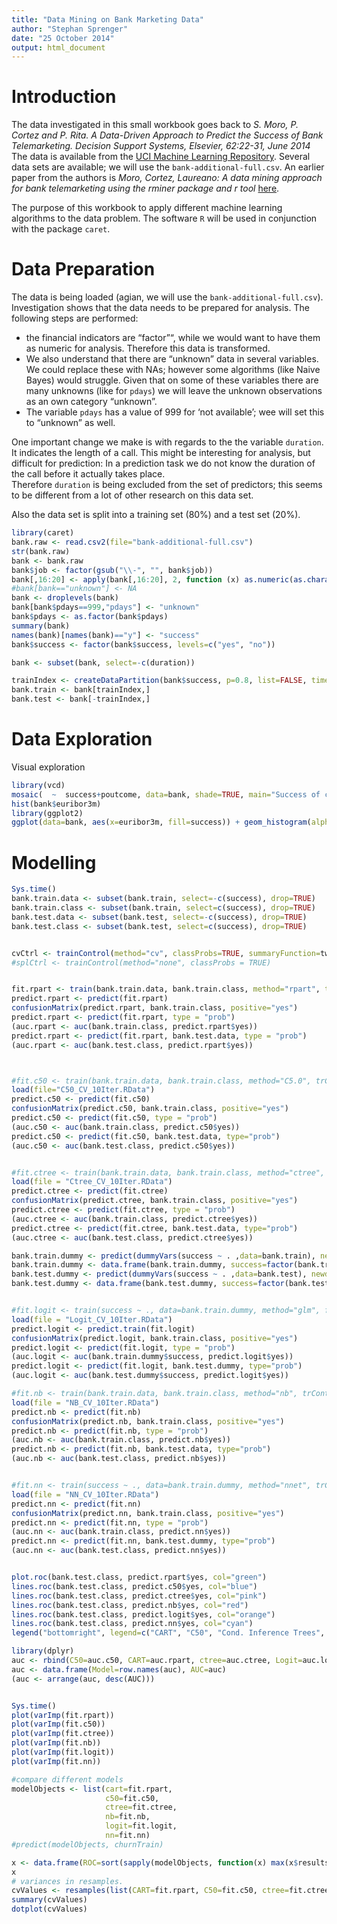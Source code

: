 ```yaml
---
title: "Data Mining on Bank Marketing Data"
author: "Stephan Sprenger"
date: "25 October 2014"
output: html_document
---
```


# Introduction

The data investigated in this small workbook goes back to _S. Moro, P. Cortez and P. Rita. A Data-Driven Approach to Predict the Success of Bank Telemarketing. Decision Support Systems, Elsevier, 62:22-31, June 2014_  
The data is available from the [UCI Machine Learning Repository](https://archive.ics.uci.edu/ml/datasets/Bank+Marketing). Several data sets are available; we will use the ```bank-additional-full.csv```.
An earlier paper from the authors is _Moro, Cortez, Laureano: A data mining approach for bank telemarketing using the rminer package and r tool_ [here](http://bru-unide.iscte.pt/RePEc/pdfs/13-06.pdf).

The purpose of this workbook to apply different machine learning algorithms to the data problem. The software ```R``` will be used in conjunction with the package ```caret```.


# Data Preparation

The data is being loaded (agian, we will use the ```bank-additional-full.csv```).  
Investigation shows that the data needs to be prepared for analysis.
The following steps are performed:

* the financial indicators are "factor"", while we would want to have them as numeric for analysis. Therefore this data is transformed.
* We also understand that there are "unknown" data in several variables. We could replace these with NAs; however some algorithms (like Naive Bayes) would struggle. Given that on some of these variables there are many unknowns (like for ```pdays```) we will leave the unknown observations as an own category "unknown".   
* The variable ```pdays``` has a value of 999 for 'not available'; wee will set this to "unknown" as well.

One important change we make is with regards to the the variable ```duration```. It indicates the length of a call. This might be interesting for analysis, but difficult for prediction: In a prediction task we do not know the duration of the call before it actually takes place.  
Therefore ```duration``` is being excluded from the set of predictors; this seems to be different from a lot of other research on this data set.  

Also the data set is split into a training set (80%) and a test set (20%). 

```r
library(caret)
bank.raw <- read.csv2(file="bank-additional-full.csv")
str(bank.raw)
bank <- bank.raw
bank$job <- factor(gsub("\\-", "", bank$job))
bank[,16:20] <- apply(bank[,16:20], 2, function (x) as.numeric(as.character(x)))
#bank[bank=="unknown"] <- NA
bank <- droplevels(bank)
bank[bank$pdays==999,"pdays"] <- "unknown"
bank$pdays <- as.factor(bank$pdays)
summary(bank)
names(bank)[names(bank)=="y"] <- "success"
bank$success <- factor(bank$success, levels=c("yes", "no"))

bank <- subset(bank, select=-c(duration))

trainIndex <- createDataPartition(bank$success, p=0.8, list=FALSE, times=1)
bank.train <- bank[trainIndex,]
bank.test <- bank[-trainIndex,]

```

# Data Exploration

Visual exploration 

```r
library(vcd)
mosaic(  ~  success+poutcome, data=bank, shade=TRUE, main="Success of campaign vs previous successes")
hist(bank$euribor3m)
library(ggplot2)
ggplot(data=bank, aes(x=euribor3m, fill=success)) + geom_histogram(alpha=0.5, position="dodge")
```

# Modelling

```r
Sys.time()
bank.train.data <- subset(bank.train, select=-c(success), drop=TRUE)
bank.train.class <- subset(bank.train, select=c(success), drop=TRUE)
bank.test.data <- subset(bank.test, select=-c(success), drop=TRUE)
bank.test.class <- subset(bank.test, select=c(success), drop=TRUE)


cvCtrl <- trainControl(method="cv", classProbs=TRUE, summaryFunction=twoClassSummary, verboseIter=TRUE)
#splCtrl <- trainControl(method="none", classProbs = TRUE)


fit.rpart <- train(bank.train.data, bank.train.class, method="rpart", trControl=cvCtrl, metric="ROC", tuneLength = 10)
predict.rpart <- predict(fit.rpart)
confusionMatrix(predict.rpart, bank.train.class, positive="yes")
predict.rpart <- predict(fit.rpart, type = "prob")
(auc.rpart <- auc(bank.train.class, predict.rpart$yes))
predict.rpart <- predict(fit.rpart, bank.test.data, type = "prob")
(auc.rpart <- auc(bank.test.class, predict.rpart$yes))



#fit.c50 <- train(bank.train.data, bank.train.class, method="C5.0", trControl=cvCtrl, metric="ROC", tuneLength = 10)
load(file="C50_CV_10Iter.RData")
predict.c50 <- predict(fit.c50)
confusionMatrix(predict.c50, bank.train.class, positive="yes")
predict.c50 <- predict(fit.c50, type = "prob")
(auc.c50 <- auc(bank.train.class, predict.c50$yes))
predict.c50 <- predict(fit.c50, bank.test.data, type="prob")
(auc.c50 <- auc(bank.test.class, predict.c50$yes))


#fit.ctree <- train(bank.train.data, bank.train.class, method="ctree", trControl=cvCtrl, metric="ROC")
load(file = "Ctree_CV_10Iter.RData")
predict.ctree <- predict(fit.ctree)
confusionMatrix(predict.ctree, bank.train.class, positive="yes")
predict.ctree <- predict(fit.ctree, type = "prob")
(auc.ctree <- auc(bank.train.class, predict.ctree$yes))
predict.ctree <- predict(fit.ctree, bank.test.data, type="prob")
(auc.ctree <- auc(bank.test.class, predict.ctree$yes))

bank.train.dummy <- predict(dummyVars(success ~ . ,data=bank.train), newdata=bank.train)
bank.train.dummy <- data.frame(bank.train.dummy, success=factor(bank.train$success))
bank.test.dummy <- predict(dummyVars(success ~ . ,data=bank.test), newdata=bank.test)
bank.test.dummy <- data.frame(bank.test.dummy, success=factor(bank.test$success))


#fit.logit <- train(success ~ ., data=bank.train.dummy, method="glm", family=binomial, trControl=cvCtrl, metric="ROC", tuneLength=1)
load(file = "Logit_CV_10Iter.RData")
predict.logit <- predict.train(fit.logit)
confusionMatrix(predict.logit, bank.train.class, positive="yes")
predict.logit <- predict(fit.logit, type = "prob")
(auc.logit <- auc(bank.train.dummy$success, predict.logit$yes))
predict.logit <- predict(fit.logit, bank.test.dummy, type="prob")
(auc.logit <- auc(bank.test.dummy$success, predict.logit$yes))

#fit.nb <- train(bank.train.data, bank.train.class, method="nb", trControl=cvCtrl, metric="ROC", tuneLength=10)
load(file = "NB_CV_10Iter.RData")
predict.nb <- predict(fit.nb)
confusionMatrix(predict.nb, bank.train.class, positive="yes")
predict.nb <- predict(fit.nb, type = "prob")
(auc.nb <- auc(bank.train.class, predict.nb$yes))
predict.nb <- predict(fit.nb, bank.test.data, type="prob")
(auc.nb <- auc(bank.test.class, predict.nb$yes))


#fit.nn <- train(success ~ ., data=bank.train.dummy, method="nnet", trControl=cvCtrl, metric="ROC", tuneLength=10)
load(file = "NN_CV_10Iter.RData")
predict.nn <- predict(fit.nn)
confusionMatrix(predict.nn, bank.train.class, positive="yes")
predict.nn <- predict(fit.nn, type = "prob")
(auc.nn <- auc(bank.train.class, predict.nn$yes))
predict.nn <- predict(fit.nn, bank.test.dummy, type="prob")
(auc.nn <- auc(bank.test.class, predict.nn$yes))


plot.roc(bank.test.class, predict.rpart$yes, col="green")
lines.roc(bank.test.class, predict.c50$yes, col="blue")
lines.roc(bank.test.class, predict.ctree$yes, col="pink")
lines.roc(bank.test.class, predict.nb$yes, col="red")
lines.roc(bank.test.class, predict.logit$yes, col="orange")
lines.roc(bank.test.class, predict.nn$yes, col="cyan")
legend("bottomright", legend=c("CART", "C50", "Cond. Inference Trees", "Naive Bayes", "Logit", "Neural Net"), col=c("green", "blue", "pink", "red", "orange", "cyan"), lwd=2, cex=0.5)

library(dplyr)
auc <- rbind(C50=auc.c50, CART=auc.rpart, ctree=auc.ctree, Logit=auc.logit, NaiveBayes=auc.nb, NeuralNet=auc.nn)
auc <- data.frame(Model=row.names(auc), AUC=auc)
(auc <- arrange(auc, desc(AUC)))


Sys.time()
plot(varImp(fit.rpart))
plot(varImp(fit.c50))
plot(varImp(fit.ctree))
plot(varImp(fit.nb))
plot(varImp(fit.logit))
plot(varImp(fit.nn))
```



```r
#compare different models
modelObjects <- list(cart=fit.rpart,
                     c50=fit.c50,
                     ctree=fit.ctree,
                     nb=fit.nb,
                     logit=fit.logit,
                     nn=fit.nn)
#predict(modelObjects, churnTrain)

x <- data.frame(ROC=sort(sapply(modelObjects, function(x) max(x$results$ROC)), decreasing=TRUE))
x
# variances in resamples.
cvValues <- resamples(list(CART=fit.rpart, C50=fit.c50, ctree=fit.ctree, logit=fit.logit, naivebayes=fit.nb, neuralnet=fit.nn))
summary(cvValues)
dotplot(cvValues)
```

